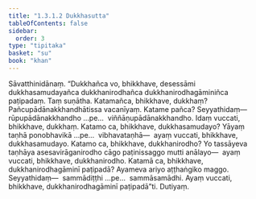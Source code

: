 ```yaml
---
title: "1.3.1.2 Dukkhasutta"
tableOfContents: false
sidebar:
  order: 3
type: "tipitaka"
basket: "su"
book: "khan"
---
```



<DynamicBreadcrumb />

<Division number="104" book="khan" bookNo="13" page="129">

<Paragraph number="660" book="khan">
Sāvatthinidānaṃ. “Dukkhañca vo, bhikkhave, desessāmi dukkhasamudayañca dukkhanirodhañca dukkhanirodhagāminiñca paṭipadaṃ. Taṃ suṇātha. Katamañca, bhikkhave, dukkhaṃ? Pañcupādānakkhandhātissa vacanīyaṃ. Katame pañca? Seyyathidaṃ—  rūpupādānakkhandho …pe…  viññāṇupādānakkhandho. Idaṃ vuccati, bhikkhave, dukkhaṃ. Katamo ca, bhikkhave, dukkhasamudayo? Yāyaṃ taṇhā ponobhavikā …pe…  vibhavataṇhā—  ayaṃ vuccati, bhikkhave, dukkhasamudayo. Katamo ca, bhikkhave, dukkhanirodho? Yo tassāyeva taṇhāya asesavirāganirodho cāgo paṭinissaggo mutti anālayo—  ayaṃ vuccati, bhikkhave, dukkhanirodho. Katamā ca, bhikkhave, dukkhanirodhagāminī paṭipadā? Ayameva ariyo aṭṭhaṅgiko maggo. Seyyathidaṃ—  sammādiṭṭhi …pe…  sammāsamādhi. Ayaṃ vuccati, bhikkhave, dukkhanirodhagāminī paṭipadā”ti.

</Paragraph>
</Division>

<Paragraph number="661" type="center" book="khan">
Dutiyaṃ.
</Paragraph>